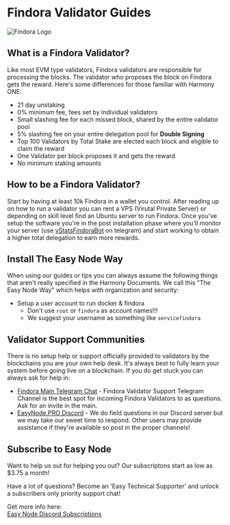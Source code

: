 # Findora Validator Guides
![Findora Logo](/findora_logo_white.png)

## What is a Findora Validator?
Like most EVM type validators, Findora validators are responsible for processing the blocks. The validator who proposes the block on Findora gets the reward. Here's some differences for those familiar with Harmony ONE:
- 21 day unstaking
- 0% minimum fee, fees set by individual validators
- Small slashing fee for each missed block, shared by the entire validator pool
- 5% slashing fee on your entire delegation pool for **Double Signing**
- Top 100 Validators by Total Stake are elected each block and eligible to claim the reward
- One Validator per block proposes it and gets the reward
- No minimum staking amounts

## How to be a Findora Validator?
Start by having at least 10k Findora in a wallet you control. After reading up on how to run a validator you can rent a VPS (Virutal Private Server) or depending on skill level find an Ubuntu server to run Findora. Once you've setup the software you're in the post installation phase where you'll monitor your server (use [vStatsFindoraBot](https://t.me/vStatsFindoraBot) on telegram) and start working to obtain a higher total delegation to earn more rewards.

## Install The Easy Node Way
When using our guides or tips you can always assume the following things that aren't really specified in the Harmony Documents. We call this "The Easy Node Way" which helps with organization and security:

-  Setup a user account to run docker & findora
    -  Don't use `root` or `findora` as account names!!!
    -  We suggest your username as something like `servicefindora`

## Validator Support Communities
There is no setup help or support officially provided to validators by the blockchains you are your own help desk. It's always best to fully learn your system before going live on a blockchain. If you do get stuck you can always ask for help in:
- [Findora Main Telegram Chat](https://t.me/findoraen) - Findora Validator Support Telegram Channel is the best spot for incoming Findora Validators to as questions. Ask for an invite in the main.
- [EasyNode.PRO Discord](https://bit.ly/easynodediscord) - We do field questions in our Discord server but we may take our sweet time to respond. Other users may provide assistance if they're available so post in the proper channels!

## Subscribe to Easy Node
Want to help us out for helping you out? Our subscriptons start as low as $3.75 a month!  

Have a lot of questions? Become an 'Easy Technical Supporter' and unlock a subscribers only priority support chat!  

Get more info here:  
[Easy Node Discord Subscriptions](https://mee6.gg/m/easynode)
